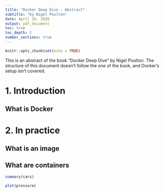 ```yaml
---
title: "Docker Deep Dive - Abstract"
subtitle: "by Nigel Poulton"
date: April 28, 2020
output: pdf_document
toc: true
toc_depth: 2
number_sections: true
---
```


```r
knitr::opts_chunk$set(echo = TRUE)
```

This is an abstract of the book "Docker Deep Dive" by Nigel Poulton. The structure
of this document doesn't follow the one of the book, and Docker's setup isn't covered.

# 1. Introduction

## What is Docker
<!-- Selon l'explication, parler des containers, diff avec VMs -->

# 2. In practice
<!-- P-e start avec container, diff VMs, comment c'est construit, ... -->
## What is an image
## What are containers



```r
summary(cars)
```

```r
plot(pressure)
```
